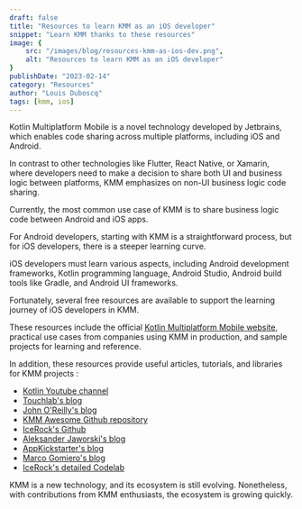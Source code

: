 ```yaml
---
draft: false
title: "Resources to learn KMM as an iOS developer"
snippet: "Learn KMM thanks to these resources"
image: {
    src: "/images/blog/resources-kmm-as-ios-dev.png",
    alt: "Resources to learn KMM as an iOS developer"
}
publishDate: "2023-02-14"
category: "Resources"
author: "Louis Duboscq"
tags: [kmm, ios]
--- 
```


Kotlin Multiplatform Mobile is a novel technology developed by Jetbrains, which enables code sharing across multiple platforms, including iOS and Android.

In contrast to other technologies like Flutter, React Native, or Xamarin, where developers need to make a decision to share both UI and business logic between platforms, 
KMM emphasizes on non-UI business logic code sharing.

Currently, the most common use case of KMM is to share business logic code between Android and iOS apps. 

For Android developers, starting with KMM is a straightforward process, but for iOS developers, there is a steeper learning curve.

iOS developers must learn various aspects, including Android development frameworks, Kotlin programming language, Android Studio, Android build tools like Gradle, and Android UI frameworks.

Fortunately, several free resources are available to support the learning journey of iOS developers in KMM. 

These resources include the official [Kotlin Multiplatform Mobile website](https://kotlinlang.org/docs/multiplatform-mobile-getting-started.html), practical use cases from companies using KMM in production, and sample projects for learning and reference.

In addition, these resources provide useful articles, tutorials, and libraries for KMM projects :

- [Kotlin Youtube channel](https://www.youtube.com/@Kotlin)
- [Touchlab's blog](https://touchlab.co/blog/)
- [John O'Reilly's blog](https://johnoreilly.dev/)
- [KMM Awesome Github repository](https://github.com/terrakok/kmm-awesome)
- [IceRock's Github](https://github.com/icerockdev)
- [Aleksander Jaworski's blog](https://akjaw.com/)
- [AppKickstarter's blog](https://appkickstarter.com/blog)
- [Marco Gomiero's blog](https://www.marcogomiero.com/posts/) 
- [IceRock's detailed Codelab](https://codelabs.kmp.icerock.dev/codelabs/kmm-icerock-onboarding-1-en/#0)

KMM is a new technology, and its ecosystem is still evolving. Nonetheless, with contributions from KMM enthusiasts, the ecosystem is growing quickly.
